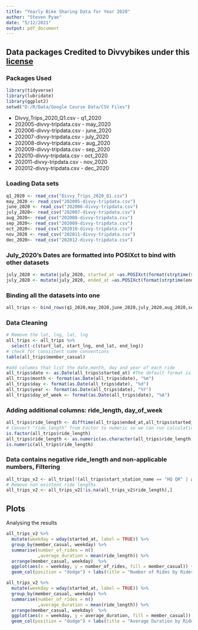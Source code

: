 ---
title: "Yearly Bike Sharing Data for Year 2020"
author: "Steven Pyae"
date: "5/12/2021"
output: pdf_document
---
## Data packages Credited to Divvybikes under this [license](https://www.divvybikes.com/data-license-agreement)

### Packages Used
```{r loading Environment}
library(tidyverse)
library(lubridate)
library(ggplot2)
setwd("D:/R/Data/Google Course Data/CSV Files")
```


 * Divvy_Trips_2020_Q1.csv - q1_2020
 * 202005-divvy-tripdata.csv - may_2020
 * 202006-divvy-tripdata.csv - june_2020
 * 202007-divvy-tripdata.csv - july_2020
 * 202008-divvy-tripdata.csv - aug_2020
 * 202009-divvy-tripdata.csv - sep_2020
 * 202010-divvy-tripdata.csv - oct_2020
 * 202011-divvy-tripdata.csv - nov_2020
 * 202012-divvy-tripdata.csv - dec_2020
 
### Loading Data sets
```{r loading dataset}
q1_2020 <- read_csv("Divvy_Trips_2020_Q1.csv")
may_2020 <- read_csv("202005-divvy-tripdata.csv")
june_2020 <- read_csv("202006-divvy-tripdata.csv")
july_2020<- read_csv("202007-divvy-tripdata.csv")
aug_2020<- read_csv("202008-divvy-tripdata.csv")
sep_2020<- read_csv("202009-divvy-tripdata.csv")
oct_2020<- read_csv("202010-divvy-tripdata.csv")
nov_2020 <- read_csv("202011-divvy-tripdata.csv")
dec_2020<- read_csv("202012-divvy-tripdata.csv")
```


### July_2020's Dates are formatted into POSIXct to bind with other datasets
```{r formatting dates}
july_2020 <- mutate(july_2020, started_at =as.POSIXct(format(strptime(started_at, "%d/%m/%Y %H:%M"), "%Y-%m-%d %H:%M")))
july_2020 <- mutate(july_2020, ended_at =as.POSIXct(format(strptime(ended_at, "%d/%m/%Y %H:%M"), "%Y-%m-%d %H:%M")))
```
### Binding all the datasets into one
```{r binding data sets}
all_trips <- bind_rows(q1_2020,may_2020,june_2020,july_2020,aug_2020,sep_2020,oct_2020,nov_2020)
```
### Data Cleaning
```{r cleaning}
# Remove the lat, lng, lat, lng
all_trips <- all_trips %>%  
  select(-c(start_lat, start_lng, end_lat, end_lng))
# check for consistent name conventions
table(all_trips$member_casual)

#add columns that list the date,month, day and year of each ride
all_trips$date <- as.Date(all_trips$started_at) #The default format is yyyy-mm-dd
all_trips$month <- format(as.Date(all_trips$date), "%m")
all_trips$day <- format(as.Date(all_trips$date), "%d")
all_trips$year <- format(as.Date(all_trips$date), "%Y")
all_trips$day_of_week <- format(as.Date(all_trips$date), "%A")
```
### Adding additional columns: ride_length, day_of_week
```{r ride_length and day_of_week}
all_trips$ride_length <- difftime(all_trips$ended_at,all_trips$started_at)
# Convert "ride_length" from Factor to numeric so we can run calculations on the data
is.factor(all_trips$ride_length)
all_trips$ride_length <- as.numeric(as.character(all_trips$ride_length))
is.numeric(all_trips$ride_length)
```

### Data contains negative ride_length and non-applicable numbers, Filtering
```{r filtering}
all_trips_v2 <- all_trips[!(all_trips$start_station_name == "HQ QR" | all_trips$ride_length<0),]
# Remove non existent ride lengths
all_trips_v2 <- all_trips_v2[!is.na(all_trips_v2$ride_length),]
```

## Plots

Analysing the results

```{r No of rides vs rider type}
all_trips_v2 %>% 
  mutate(weekday = wday(started_at, label = TRUE)) %>% 
  group_by(member_casual, weekday) %>% 
  summarise(number_of_rides = n()
            ,average_duration = mean(ride_length)) %>% 
  arrange(member_casual, weekday)  %>% 
  ggplot(aes(x = weekday, y = number_of_rides, fill = member_casual)) +
  geom_col(position = "dodge") + labs(title = "Number of Rides by Rider Type")

```
```{r Avg duration vs rider type}
all_trips_v2 %>% 
  mutate(weekday = wday(started_at, label = TRUE)) %>% 
  group_by(member_casual, weekday) %>% 
  summarise(number_of_rides = n()
            ,average_duration = mean(ride_length)) %>% 
  arrange(member_casual, weekday)  %>% 
  ggplot(aes(x = weekday, y = average_duration, fill = member_casual)) +
  geom_col(position = "dodge") + labs(title = "Average Duration by Rider Type")

```

